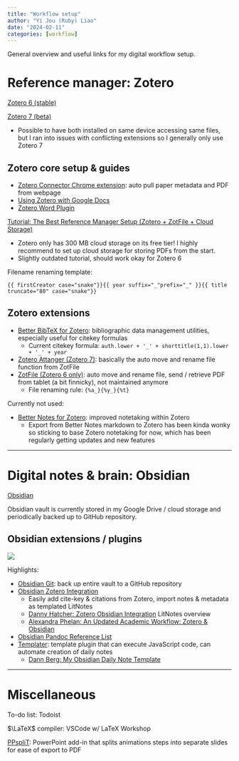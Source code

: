 ```yaml
---
title: "Workflow setup"
author: "Yi Jou (Ruby) Liao"
date: "2024-02-11"
categories: [workflow]
---
```


General overview and useful links for my digital workflow setup.

# Reference manager: Zotero
[Zotero 6 (stable)](https://www.zotero.org/download/)

[Zotero 7 (beta)](https://www.zotero.org/support/beta_builds)

- Possible to have both installed on same device accessing same files, but I ran into issues with conflicting extensions so I generally only use Zotero 7

## Zotero core setup & guides

- [Zotero Connector Chrome extension](https://chromewebstore.google.com/detail/zotero-connector/ekhagklcjbdpajgpjgmbionohlpdbjgc): auto pull paper metadata and PDF from webpage
- [Using Zotero with Google Docs](https://www.zotero.org/support/google_docs)
- [Zotero Word Plugin](https://www.zotero.org/support/word_processor_plugin_usage)

[Tutorial: The Best Reference Manager Setup (Zotero + ZotFile + Cloud Storage)](https://www.researchgate.net/publication/325828616_Tutorial_The_Best_Reference_Manager_Setup_Zotero_ZotFile_Cloud_Storage)

- Zotero only has 300 MB cloud storage on its free tier! I highly recommend to set up cloud storage for storing PDFs from the start.
- Slightly outdated tutorial, should work okay for Zotero 6

Filename renaming template:
```
{{ firstCreator case="snake"}}{{ year suffix="_"prefix="_" }}{{ title truncate="80" case="snake"}}
```

## Zotero extensions

- [Better BibTeX for Zotero](https://retorque.re/zotero-better-bibtex/): bibliographic data management utilities, especially useful for citekey formulas
	- Current citekey formula: `auth.lower + '_' + shorttitle(1,1).lower + '_' + year`
- [Zotero Attanger (Zotero 7)](https://github.com/MuiseDestiny/zotero-attanger): basically the auto move and rename file function from ZotFile
- [ZotFile (Zotero 6 only)](http://zotfile.com/): auto move and rename file, send / retrieve PDF from tablet (a bit finnicky), not maintained anymore
    - File renaming rule: `{%a_}{%y_}{%t}`

Currently not used: 

- [Better Notes for Zotero](https://github.com/windingwind/zotero-better-notes): improved notetaking within Zotero
    - Export from Better Notes markdown to Zotero has been kinda wonky so sticking to base Zotero notetaking for now, which has been regularly getting updates and new features

----

# Digital notes & brain: Obsidian
[Obsidian](https://obsidian.md/)

Obsidian vault is currently stored in my Google Drive / cloud storage and periodically backed up to GitHub repository.

## Obsidian extensions / plugins
![](ObsidianPlugins_240110.png)

Highlights:

- [Obsidian Git](https://github.com/denolehov/obsidian-git): back up entire vault to a GitHub repository
- [Obsidian Zotero Integration](https://github.com/mgmeyers/obsidian-zotero-integration)
    - Easily add cite-key & citations from Zotero, import notes & metadata as templated LitNotes
    - [Danny Hatcher: Zotero Obsidian Integration](https://www.youtube.com/watch?v=CGGeMrtyjBI) LitNotes overview
    - [Alexandra Phelan: An Updated Academic Workflow: Zotero & Obsidian](https://medium.com/@alexandraphelan/an-updated-academic-workflow-zotero-obsidian-cffef080addd)
- [Obsidian Pandoc Reference List](https://github.com/mgmeyers/obsidian-pandoc-reference-list)
- [Templater](https://github.com/SilentVoid13/Templater): template plugin that can execute JavaScript code, can automate creation of daily notes
    - [Dann Berg: My Obsidian Daily Note Template](https://dannb.org/blog/2022/obsidian-daily-note-template/)

----

# Miscellaneous

To-do list: Todoist

$\LaTeX$ compiler: VSCode w/ LaTeX Workshop

[PPspliT](https://github.com/maxonthegit/PPspliT): PowerPoint add-in that splits animations steps into separate slides for ease of export to PDF